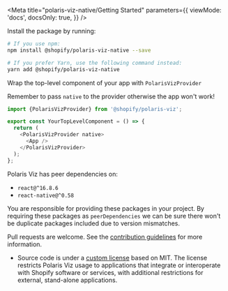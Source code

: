 
<Meta
  title="polaris-viz-native/Getting Started"
  parameters={{
    viewMode: 'docs',
    docsOnly: true,
  }}
/>

<Title>🏁 Getting Started</Title>

<Title type="h2">Installation</Title>

Install the package by running:

```bash
# If you use npm:
npm install @shopify/polaris-viz-native --save

# If you prefer Yarn, use the following command instead:
yarn add @shopify/polaris-viz-native
```

Wrap the top-level component of your app with `PolarisVizProvider`

<Banner type="Alert">
  Remember to pass <code>native</code> to the provider otherwise the app won't
  work!
</Banner>

```js
import {PolarisVizProvider} from '@shopify/polaris-viz';

export const YourTopLevelComponent = () => {
  return (
    <PolarisVizProvider native>
      <App />
    </PolarisVizProvider>
  );
};
```

<Title type="h2">Peer dependencies</Title>

Polaris Viz has peer dependencies on:

- `react@^16.8.6`
- `react-native@^0.58`

You are responsible for providing these packages in your project. By requiring these packages as `peerDependencies` we can be sure there won't be duplicate packages included due to version mismatches.

<Divider />
<Title type="h3">Contributing</Title>

Pull requests are welcome. See the <a href="/CONTRIBUTING.md">contribution guidelines</a> for more information.

<Divider />
<Title type="h3">Licenses</Title>

- Source code is under a [custom license](https://github.com/Shopify/polaris-viz/blob/master/LICENSE.md) based on MIT. The license restricts Polaris Viz usage to applications that integrate or interoperate with Shopify software or services, with additional restrictions for external, stand-alone applications.
